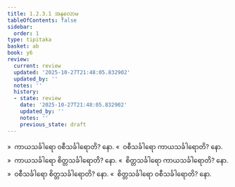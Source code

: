 ```yaml
---
title: 1.2.3.1 အနုလောမ
tableOfContents: false
sidebar:
  order: 1
type: tipitaka
basket: ab
book: y6
review:
  current: review
  updated: '2025-10-27T21:48:05.832902'
  updated_by: ''
  notes: ''
  history:
  - state: review
    date: '2025-10-27T21:48:05.832902'
    updated_by: ''
    notes: ''
    previous_state: draft
---
```



<ReviewStatus review={frontmatter.review} showDetails={true} />

<HypothesisAnnotation frontmatter={frontmatter} />

<DynamicBreadcrumb />

<Division number="16" book="y6" e="ch" v="34" p="5">

<Paragraph number="106" book="y6">
»  ကာယသင်္ခါရော ဝစီသင်္ခါရောတိ? နော.
</Paragraph>

<Paragraph number="107" book="y6">
«  ဝစီသင်္ခါရော ကာယသင်္ခါရောတိ? နော.
</Paragraph>

<Paragraph number="108" book="y6">
»  ကာယသင်္ခါရော စိတ္တသင်္ခါရောတိ? နော.
</Paragraph>

<Paragraph number="109" book="y6">
«  စိတ္တသင်္ခါရော ကာယသင်္ခါရောတိ? နော.
</Paragraph>

<Paragraph number="110" book="y6">
»  ဝစီသင်္ခါရော စိတ္တသင်္ခါရောတိ? နော.
</Paragraph>

<Paragraph number="111" book="y6">
«  စိတ္တသင်္ခါရော ဝစီသင်္ခါရောတိ? နော.
</Paragraph>
</Division>